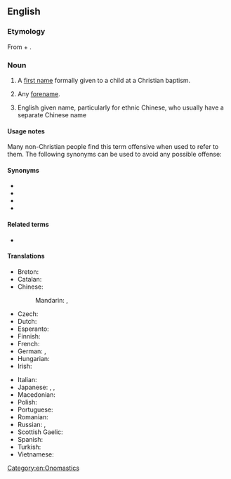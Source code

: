 ==English==

===Etymology===
From {{m|en|Christian}} + {{m|en|name}}.

===Noun===
{{en-noun}}

# A [[first name]] formally given to a child at a Christian baptism.
# {{lb|en|by extension}} Any [[forename]].
# {{lb|en|Singapore}} English given name, particularly for ethnic Chinese, who usually have a separate Chinese name

====Usage notes====
Many non-Christian people find this term offensive when used to refer to them. The following synonyms can be used to avoid any possible offense:

====Synonyms====
* {{l|en|first name}}
* {{l|en|forename}}
* {{l|en|given name}}
* {{l|en|front name}}

====Related terms====
* {{l|en|Sunday name}}

====Translations====
<!-- The translations below are for the Christian sense only. For translations in the sense of "forename", see [[forename]]. This will help maintain consistency and reduce redundancy. -->

{{trans-top|first name at Christian baptism}}
* Breton: {{t+|br|anv-badez|m}}
* Catalan: {{t|ca|nom de fonts|m}}
* Chinese:
*: Mandarin: {{t+|cmn|教名|tr=jiàomíng|sc=Hani}} {{qualifier|religious name}}, {{t+|cmn|名字|tr=míngzi|sc=Hani}}
* Czech: {{t+|cs|křestní jméno|n}}
* Dutch: {{t+|nl|doopnaam|m}}
* Esperanto: {{t|eo|baptonomo}}
* Finnish: {{t+|fi|ristimänimi}}
* French: {{t+|fr|nom de baptême|m}}
* German: {{t+|de|Taufname|m}}, {{t+|de|Vorname|m}}
* Hungarian: {{t+|hu|keresztnév}}
* Irish: {{t|ga|ainm baiste|m}}
{{trans-mid}}
* Italian: {{t|it|nome di battesimo|m}}
* Japanese: {{t+|ja|クリスチャンネーム|tr=Kurisuchan nēmu|sc=Jpan}}, {{t+|ja|洗礼名|tr=せんれいめい, senreimei|sc=Jpan}}, {{t+|ja|名前|tr=なまえ, namae|sc=Jpan}}
* Macedonian: {{t|mk|ќрсно и́ме|n|sc=Cyrl}}
* Polish: {{t|pl|imię chrzcielne|n}}
* Portuguese: {{t|pt|nome de batismo|f}}
* Romanian: {{t+|ro|nume de botez}}
* Russian: {{t|ru|[[и́мя]], [[данный|да́нное]] [[при]] [[крещение|креще́нии]]|n}}, {{t+|ru|и́мя|n}}
* Scottish Gaelic: {{t|gd|ainm-baistidh|m}}
* Spanish: {{t+|es|nombre de pila|m}}
* Turkish: {{t|tr|vaftiz adı}}
* Vietnamese: {{t+|vi|tên thánh}}
{{trans-bottom}}

{{trans-see|any forename|forename}}

[[Category:en:Onomastics]]